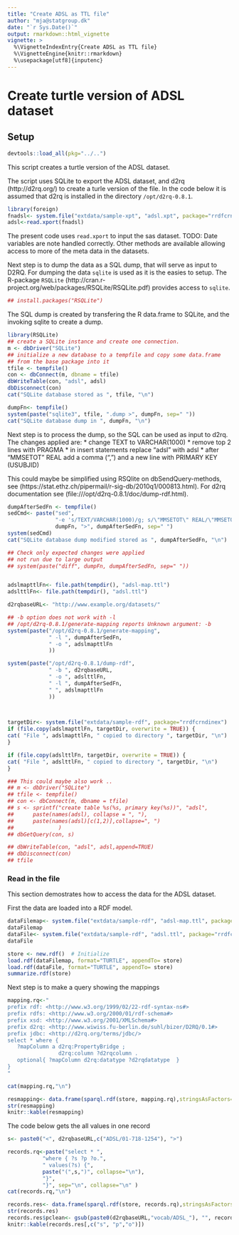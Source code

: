 ```yaml
---
title: "Create ADSL as TTL file"
author: "mja@statgroup.dk"
date: "`r Sys.Date()`"
output: rmarkdown::html_vignette
vignette: >
  %\VignetteIndexEntry{Create ADSL as TTL file}
  %\VignetteEngine{knitr::rmarkdown}
  %\usepackage[utf8]{inputenc}
---
```


# Create turtle version of ADSL dataset

## Setup

```r
devtools::load_all(pkg="../..")
```

This script creates a turtle version of the ADSL dataset.

The script uses SQLite to export the ADSL dataset, and d2rq (http://d2rq.org/) to create a turle version of the file.
In the code below it is assumed that d2rq is installed in the directory `/opt/d2rq-0.8.1`.

```r
library(foreign)
fnadsl<- system.file("extdata/sample-xpt", "adsl.xpt", package="rrdfcrndinex")
adsl<-read.xport(fnadsl)
```

The present code uses `read.xport` to input the sas dataset.
TODO: Date variables are note handled correctly. Other
methods are available allowing access to more of the meta data in the
datasets.

Next step is to dump the data as a SQL dump, that will serve as input
to D2RQ.  For dumping the data `sqlite` is used as it is the easies to
setup. The R-package `RSQLite`
(http://cran.r-project.org/web/packages/RSQLite/RSQLite.pdf) provides
access to `sqlite`.

```r
## install.packages("RSQLite")
```

The SQL dump is created by transfering the R data.frame to SQLite, and the invoking sqlite to create a dump.
```r
library(RSQLite)
## create a SQLite instance and create one connection.
m <- dbDriver("SQLite")
## initialize a new database to a tempfile and copy some data.frame
## from the base package into it
tfile <- tempfile()
con <- dbConnect(m, dbname = tfile)
dbWriteTable(con, "adsl", adsl)
dbDisconnect(con)
cat("SQLite database stored as ", tfile, "\n")

dumpFn<- tempfile()
system(paste("sqlite3", tfile, ".dump >", dumpFn, sep=" "))
cat("SQLite database dump in ", dumpFn, "\n")
```

Next step is to process the dump, so the SQL can be used as input to d2rq.
The changes applied are:
*  change TEXT to VARCHAR(1000)
*  remove top 2 lines with PRAGMA
*  in insert statements replace "adsl"  with adsl
*  after "MMSETOT" REAL add a comma (",") and a new line with PRIMARY KEY (USUBJID)

This could maybe be simplified using  RSQlite on dbSendQuery-methods, see (https://stat.ethz.ch/pipermail/r-sig-db/2010q1/000813.html).
For d2rq documentation see (file:///opt/d2rq-0.8.1/doc/dump-rdf.html).

```r
dumpAfterSedFn <- tempfile()
sedCmd<- paste("sed",
               "-e 's/TEXT/VARCHAR(1000)/g; s/\"MMSETOT\" REAL/\"MMSETOT\" REAL, PRIMARY KEY (USUBJID)/; s/\"adsl\"/adsl/g; 1,2 d; $ d; ' ",
               dumpFn, ">", dumpAfterSedFn, sep=" ")
system(sedCmd)
cat("SQLite database dump modified stored as ", dumpAfterSedFn, "\n")

## Check only expected changes were applied
## not run due to large output
## system(paste("diff", dumpFn, dumpAfterSedFn, sep=" "))


adslmapttlFn<- file.path(tempdir(), "adsl-map.ttl")
adslttlFn<- file.path(tempdir(), "adsl.ttl")

d2rqbaseURL<- "http://www.example.org/datasets/"

## -b option does not work with -l
## /opt/d2rq-0.8.1/generate-mapping reports Unknown argument: -b
system(paste("/opt/d2rq-0.8.1/generate-mapping",
             " -l ", dumpAfterSedFn,
             " -o ", adslmapttlFn
             ))

system(paste("/opt/d2rq-0.8.1/dump-rdf",
             " -b ", d2rqbaseURL,
             " -o ", adslttlFn,
             " -l ", dumpAfterSedFn,
             " ", adslmapttlFn
             ))
 


targetDir<- system.file("extdata/sample-rdf", package="rrdfcrndinex")
if (file.copy(adslmapttlFn, targetDir, overwrite = TRUE)) {
cat( "File ", adslmapttlFn, " copied to directory ", targetDir, "\n")
}

if (file.copy(adslttlFn, targetDir, overwrite = TRUE)) {
cat( "File ", adslttlFn, " copied to directory ", targetDir, "\n")
}

```

```r
### This could maybe also work ..
## m <- dbDriver("SQLite")
## tfile <- tempfile()
## con <- dbConnect(m, dbname = tfile)
## s <- sprintf("create table %s(%s, primary key(%s))", "adsl",
## 		paste(names(adsl), collapse = ", "),
## 		paste(names(adsl)[c(1,2)],collapse=", ")
##              )
## dbGetQuery(con, s)

## dbWriteTable(con, "adsl", adsl,append=TRUE)
## dbDisconnect(con)
## tfile
```


### Read in the file

This section demostrates how to access the data for the ADSL dataset.

First the data are loaded into a RDF model.
```r

dataFilemap<- system.file("extdata/sample-rdf", "adsl-map.ttl", package="rrdfcrndinex")
dataFilemap
dataFile<- system.file("extdata/sample-rdf", "adsl.ttl", package="rrdfcrndinex")
dataFile

store <- new.rdf()  # Initialize
load.rdf(dataFilemap, format="TURTLE", appendTo= store)
load.rdf(dataFile, format="TURTLE", appendTo= store)
summarize.rdf(store)
```

Next step is to make a query showing the mappings
```r
mapping.rq<-"
prefix rdf: <http://www.w3.org/1999/02/22-rdf-syntax-ns#> 
prefix rdfs: <http://www.w3.org/2000/01/rdf-schema#> 
prefix xsd: <http://www.w3.org/2001/XMLSchema#> 
prefix d2rq: <http://www.wiwiss.fu-berlin.de/suhl/bizer/D2RQ/0.1#> 
prefix jdbc: <http://d2rq.org/terms/jdbc/> 
select * where {
   ?mapColumn a d2rq:PropertyBridge ;
                d2rq:column ?d2rqcolumn .
   optional{ ?mapColumn d2rq:datatype ?d2rqdatatype  }
}
"

cat(mapping.rq,"\n")

resmapping<- data.frame(sparql.rdf(store, mapping.rq),stringsAsFactors=FALSE)
str(resmapping)
knitr::kable(resmapping)
```


The code below gets the all values in one record
```r

s<- paste0("<", d2rqbaseURL,c("ADSL/01-718-1254"), ">")

records.rq<-paste("select * ",
           "where { ?s ?p ?o.",
           " values(?s) {",
           paste("(",s,")", collapse="\n"),
           "}",
           "}", sep="\n", collapse="\n" )
cat(records.rq,"\n")

records.res<- data.frame(sparql.rdf(store, records.rq),stringsAsFactors=FALSE)
str(records.res)
records.res$pclean<- gsub(paste0(d2rqbaseURL,"vocab/ADSL_"), "", records.res$p)
knitr::kable(records.res[,c("s", "p","o")])


```
